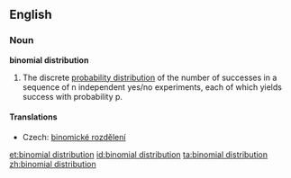 ==English==
{{wikipedia}}
===Noun===
'''binomial distribution'''

# {{statistics}} The discrete [[probability distribution]] of the number of successes in a sequence of n independent yes/no experiments, each of which yields success with probability p.

====Translations====
{{trans-top|probability distribution}}
*Czech: [[binomické rozdělení]] {{n}}
{{trans-mid}}
{{trans-bottom}}

[[et:binomial distribution]]
[[id:binomial distribution]]
[[ta:binomial distribution]]
[[zh:binomial distribution]]